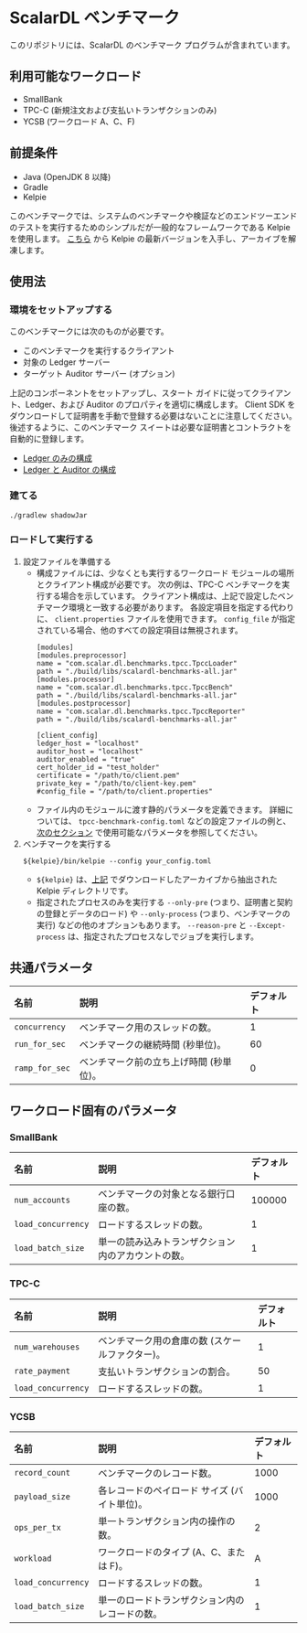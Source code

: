 # ScalarDL ベンチマーク


<TranslationBanner />

このリポジトリには、ScalarDL のベンチマーク プログラムが含まれています。

## 利用可能なワークロード

- SmallBank
- TPC-C (新規注文および支払いトランザクションのみ)
- YCSB (ワークロード A、C、F)

## 前提条件

- Java (OpenJDK 8 以降)
- Gradle
- Kelpie

このベンチマークでは、システムのベンチマークや検証などのエンドツーエンドのテストを実行するためのシンプルだが一般的なフレームワークである Kelpie を使用します。 [こちら](https://github.com/scalar-labs/kelpie) から Kelpie の最新バージョンを入手し、アーカイブを解凍します。

## 使用法

### 環境をセットアップする

このベンチマークには次のものが必要です。
- このベンチマークを実行するクライアント
- 対象の Ledger サーバー
- ターゲット Auditor サーバー (オプション)

上記のコンポーネントをセットアップし、スタート ガイドに従ってクライアント、Ledger、および Auditor のプロパティを適切に構成します。 Client SDK をダウンロードして証明書を手動で登録する必要はないことに注意してください。 後述するように、このベンチマーク スイートは必要な証明書とコントラクトを自動的に登録します。

- [Ledger のみの構成](../getting-started.mdx)
- [Ledger と Auditor の構成](../master/docs/getting-started-auditor.mdx)

### 建てる

```console
./gradlew shadowJar
```

### ロードして実行する

1. 設定ファイルを準備する
   - 構成ファイルには、少なくとも実行するワークロード モジュールの場所とクライアント構成が必要です。 次の例は、TPC-C ベンチマークを実行する場合を示しています。 クライアント構成は、上記で設定したベンチマーク環境と一致する必要があります。 各設定項目を指定する代わりに、 `client.properties` ファイルを使用できます。 `config_file` が指定されている場合、他のすべての設定項目は無視されます。
     ```
     [modules]
     [modules.preprocessor]
     name = "com.scalar.dl.benchmarks.tpcc.TpccLoader"
     path = "./build/libs/scalardl-benchmarks-all.jar"
     [modules.processor]
     name = "com.scalar.dl.benchmarks.tpcc.TpccBench"
     path = "./build/libs/scalardl-benchmarks-all.jar"
     [modules.postprocessor]
     name = "com.scalar.dl.benchmarks.tpcc.TpccReporter"
     path = "./build/libs/scalardl-benchmarks-all.jar"

     [client_config]
     ledger_host = "localhost"
     auditor_host = "localhost"
     auditor_enabled = "true"
     cert_holder_id = "test_holder"
     certificate = "/path/to/client.pem"
     private_key = "/path/to/client-key.pem"
     #config_file = "/path/to/client.properties"
     ```
   - ファイル内のモジュールに渡す静的パラメータを定義できます。 詳細については、 `tpcc-benchmark-config.toml` などの設定ファイルの例と、[次のセクション](#common-parameters) で使用可能なパラメータを参照してください。
2. ベンチマークを実行する
   ```
   ${kelpie}/bin/kelpie --config your_config.toml
   ```
   - `${kelpie}` は、[上記](#prerequisites) でダウンロードしたアーカイブから抽出された Kelpie ディレクトリです。
   - 指定されたプロセスのみを実行する `--only-pre` (つまり、証明書と契約の登録とデータのロード) や `--only-process` (つまり、ベンチマークの実行) などの他のオプションもあります。 `--reason-pre` と `--Except-process` は、指定されたプロセスなしでジョブを実行します。

## 共通パラメータ

| 名前            | 説明                               | デフォルト |
|:---------------|:----------------------------------|:----------|
| `concurrency`  | ベンチマーク用のスレッドの数。         | 1         |
| `run_for_sec`  | ベンチマークの継続時間 (秒単位)。      | 60        |
| `ramp_for_sec` | ベンチマーク前の立ち上げ時間 (秒単位)。 | 0         |

## ワークロード固有のパラメータ

### SmallBank

| 名前            | 説明                               | デフォルト |
|:-------------------|:----------------------------------------------------|:--------|
| `num_accounts`     | ベンチマークの対象となる銀行口座の数。           | 100000  |
| `load_concurrency` | ロードするスレッドの数。                      | 1       |
| `load_batch_size`  | 単一の読み込みトランザクション内のアカウントの数。 | 1       |

### TPC-C

| 名前                | 説明                                     | デフォルト |
|:-------------------|:-----------------------------------------|:---------|
| `num_warehouses`   | ベンチマーク用の倉庫の数 (スケールファクター)。 | 1        |
| `rate_payment`     | 支払いトランザクションの割合。                | 50       |
| `load_concurrency` | ロードするスレッドの数。                     | 1        |

### YCSB

| 名前                | 説明                                   | デフォルト |
|:-------------------|:---------------------------------------|:---------|
| `record_count`     | ベンチマークのレコード数。                 | 1000     |
| `payload_size`     | 各レコードのペイロード サイズ (バイト単位)。  | 1000    |
| `ops_per_tx`       | 単一トランザクション内の操作の数。           | 2       |
| `workload`         | ワークロードのタイプ (A、C、または F)。     | A        |
| `load_concurrency` | ロードするスレッドの数。                   | 1        |
| `load_batch_size`  | 単一のロードトランザクション内のレコードの数。 | 1        |
